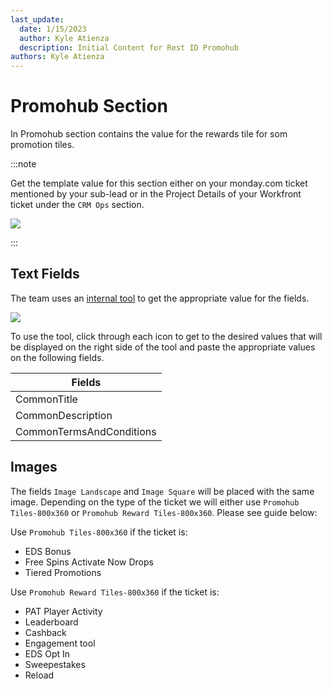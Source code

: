 ```yaml
---
last_update:
  date: 1/15/2023
  author: Kyle Atienza
  description: Initial Content for Rest ID Promohub
authors: Kyle Atienza
---
```



# Promohub Section

In Promohub section contains the value for the rewards tile for som promotion tiles.

:::note

Get the template value for this section either on your monday.com ticket mentioned by your sub-lead or in the Project Details of your Workfront ticket under the `CRM Ops` section.

<img className="my-3 w-sm" src={projDetailsTemplate} />

:::

## Text Fields

The team uses an [internal tool](http://betmgm-phtools.entaingroup.corp/promohub-templates/) to get the appropriate value for the fields.

<img className="my-3 mx-md" src={rewardTool} />

To use the tool, click through each icon to get to the desired values that will be displayed on the right side of the tool and paste the appropriate values on the following fields.

| Fields |
| --- |
| CommonTitle |
| CommonDescription |
| CommonTermsAndConditions |

## Images

The fields `Image Landscape` and `Image Square` will be placed with the same image. Depending on the type of the ticket we will either use `Promohub Tiles-800x360` or `Promohub Reward Tiles-800x360`. Please see guide below:

Use `Promohub Tiles-800x360` if the ticket is:
- EDS Bonus
- Free Spins Activate Now Drops
- Tiered Promotions

Use `Promohub Reward Tiles-800x360` if the ticket is:
- PAT Player Activity
- Leaderboard
- Cashback
- Engagement tool
- EDS Opt In
- Sweepestakes
- Reload
